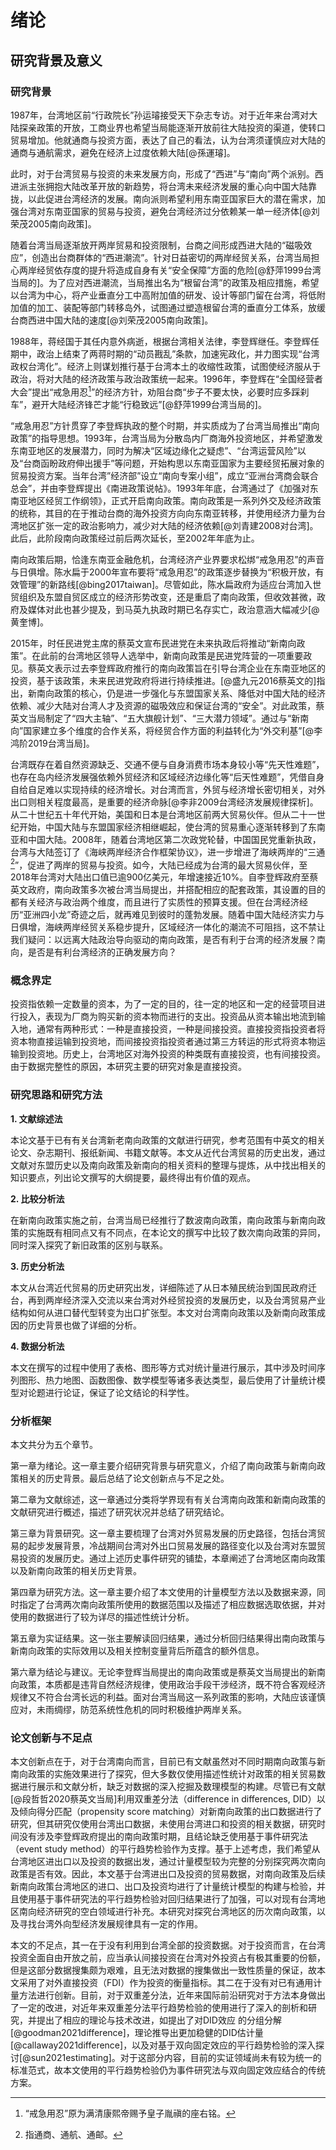 # 绪论

## 研究背景及意义

### 研究背景

1987年，台湾地区前“行政院长”孙运璿接受天下杂志专访。对于近年来台湾对大陆探亲政策的开放，工商业界也希望当局能逐渐开放前往大陆投资的渠道，使转口贸易增加。他就通商与投资方面，表达了自己的看法，认为台湾须谨慎应对大陆的通商与通航需求，避免在经济上过度依赖大陆[@孫運璿]。

此时，对于台湾贸易与投资的未来发展方向，形成了“西进”与“南向”两个派别。西进派主张拥抱大陆改革开放的新趋势，将台湾未来经济发展的重心向中国大陆靠拢，以此促进台湾经济的发展。南向派则希望利用东南亚国家巨大的潜在需求，加强台湾对东南亚国家的贸易与投资，避免台湾经济过分依赖某一单一经济体[@刘荣茂2005南向政策]。

随着台湾当局逐渐放开两岸贸易和投资限制，台商之间形成西进大陆的“磁吸效应”，创造出台商群体的“西进潮流”。针对日益密切的两岸经贸关系，台湾当局担心两岸经贸依存度的提升将造成自身有关“安全保障”方面的危险[@舒萍1999台湾当局的]。为了应对西进潮流，当局推出名为“根留台湾”的政策及相应措施，希望以台湾为中心，将产业垂直分工中高附加值的研发、设计等部门留在台湾，将低附加值的加工、装配等部门转移岛外，试图通过塑造根留台湾的垂直分工体系，放缓台商西进中国大陆的速度[@刘荣茂2005南向政策]。

1988年，蒋经国于其任内意外病逝，根据台湾相关法律，李登辉继任。李登辉任期中，政治上结束了两蒋时期的“动员戡乱”条款，加速宪政化，并力图实现“台湾政权台湾化”。经济上则谋划推行基于台湾本土的收缩性政策，试图使经济服从于政治，将对大陆的经济政策与政治政策统一起来。1996年，李登辉在“全国经营者大会”提出“戒急用忍^[“戒急用忍”原为满清康熙帝赐予皇子胤禛的座右铭。]”的经济方针，劝阻台商“步子不要太快，必要时应多踩刹车”，避开大陆经济锋芒才能“行稳致远”[@舒萍1999台湾当局的]。

“戒急用忍”方针贯穿了李登辉执政的整个时期，并实质成为了台湾当局推出“南向政策”的指导思想。1993年，台湾当局为分散岛内厂商海外投资地区，并希望激发东南亚地区的发展潜力，同时为解决“区域边缘化之疑虑”、“台湾运营风险”以及“台商函盼政府伸出援手”等问题，开始构思以东南亚国家为主要经贸拓展对象的贸易投资方案。当年台湾"经济部"设立“南向专案小组”，成立“亚洲台湾商会联合总会”，并由李登辉提出《南进政策说帖》。1993年年底，台湾通过了《加强对东南亚地区经贸工作纲领》，正式开启南向政策。南向政策是一系列外交及经济政策的统称，其目的在于推动台商的海外投资方向向东南亚转移，并使用经济力量为台湾地区扩张一定的政治影响力，减少对大陆的经济依赖[@刘青建2008对台湾]。此后，此阶段南向政策经过前后两次延长，至2002年年底为止。

南向政策后期，恰逢东南亚金融危机，台湾经济产业界要求松绑“戒急用忍”的声音与日俱增。陈水扁于2000年宣布要将“戒急用忍”的政策逐步替换为“积极开放，有效管理”的新路线[@bing2017taiwan]。尽管如此，陈水扁政府为适应台湾加入世贸组织及东盟自贸区成立的经济形势改变，还是重启了南向政策，但收效甚微，政府及媒体对此也甚少提及，到马英九执政时期已名存实亡，政治意涵大幅减少[@黄奎博]。

2015年，时任民进党主席的蔡英文宣布民进党在未来执政后将推动“新南向政策”。在此前的台湾地区领导人选举中，新南向政策是民进党阵营的一项重要政见。蔡英文表示过去李登辉政府推行的南向政策旨在引导台湾企业在东南亚地区的投资，基于该政策，未来民进党政府将进行持续推进。[@盛九元2016蔡英文的]指出，新南向政策的核心，仍是进一步强化与东盟国家关系、降低对中国大陆的经济依赖、减少大陆对台湾人才及资源的磁吸效应和保证台湾的“安全”。对此政策，蔡英文当局制定了“四大主轴”、“五大旗舰计划”、“三大潜力领域”。通过与“新南向”国家建立多个维度的合作关系，将经贸合作方面的利益转化为“外交利基”[@李鸿阶2019台湾当局]。

台湾既存在着自然资源缺乏、交通不便与自身消费市场本身较小等“先天性难题”，也存在岛内经济发展强依赖外贸经济和区域经济边缘化等“后天性难题”，凭借自身自给自足难以实现持续的经济增长。对台湾而言，外贸与经济增长密切相关，对外出口则相关程度最高，是重要的经济命脉[@李非2009台湾经济发展规律探析]。从二十世纪五十年代开始，美国和日本是台湾地区前两大贸易伙伴。但从二十一世纪开始，中国大陆与东盟国家经济相继崛起，使台湾的贸易重心逐渐转移到了东南亚和中国大陆。2008年，随着台湾地区第二次政党轮替，中国国民党重新执政，台湾与大陆签订了《海峡两岸经济合作框架协议》，进一步增进了海峡两岸的“三通^[指通商、通航、通邮。]”，促进了两岸的贸易与投资。如今，大陆已经成为台湾的最大贸易伙伴，至2018年台湾对大陆出口值已逾900亿美元，年增速接近10%。自李登辉政府至蔡英文政府，南向政策多次被台湾当局提出，并搭配相应的配套政策，其设置的目的都有关经济与政治两个维度，而且进行了实质性的预算支援。但在台湾经济经历“亚洲四小龙”奇迹之后，就再难见到彼时的蓬勃发展。随着中国大陆经济实力与日俱增，海峡两岸经贸关系稳步提升，区域经济一体化的潮流不可阻挡，这不禁让我们疑问：以远离大陆政治导向驱动的南向政策，是否有利于台湾的经济发展？南向，是否是有利台湾经济的正确发展方向？

### 概念界定

投资指依赖一定数量的资本，为了一定的目的，往一定的地区和一定的经营项目进行投入，表现为厂商为购买新的资本物而进行的支出。投资品从资本输出地流到输入地，通常有两种形式：一种是直接投资，一种是间接投资。直接投资指投资者将资本物直接运输到投资地，而间接投资指投资者通过第三方转运的形式将资本物运输到投资地。历史上，台湾地区对海外投资的种类既有直接投资，也有间接投资。由于数据完整性的原因，本研究主要的研究对象是直接投资。

### 研究思路和研究方法

**1. 文献综述法**

本论文基于已有有关台湾新老南向政策的文献进行研究，参考范围有中英文的相关论文、杂志期刊、报纸新闻、书籍文献等。本文从近代台湾贸易的历史出发，通过文献对东盟历史以及南向政策及新南向的相关资料的整理与提炼，从中找出相关的知识要点，列出论文撰写的大纲提要，最终得出有价值的观点。

**2. 比较分析法**

在新南向政策实施之前，台湾当局已经推行了数波南向政策，南向政策与新南向政策的实施既有相同点又有不同点，在本论文的撰写中比较了数次南向政策的异同，同时深入探究了新旧政策的区别与联系。

**3. 历史分析法**

本文从台湾近代贸易的历史研究出发，详细陈述了从日本殖民统治到国民政府迁台，再到两岸经济深入交流以来台湾对外经贸投资的发展历史，以及台湾贸易产业结构如何从进口替代型转变为出口扩张型。本文对台湾南向政策以及新南向政策成因的历史背景也做了详细的分析。

**4. 数据分析法**

本文在撰写的过程中使用了表格、图形等方式对统计量进行展示，其中涉及时间序列图形、热力地图、函数图像、数学模型等诸多表达类型，最后使用了计量统计模型对论题进行论证，保证了论文结论的科学性。

### 分析框架

本文共分为五个章节。

第一章为绪论。这一章主要介绍研究背景与研究意义，介绍了南向政策与新南向政策相关的历史背景。最后总结了论文创新点与不足之处。

第二章为文献综述，这一章通过分类将学界现有有关台湾南向政策和新南向政策的文献研究进行概述，描述了研究状况并总结了研究结论。

第三章为背景研究。这一章主要梳理了台湾对外贸易发展的历史路径，包括台湾贸易的起步发展背景，冷战期间台湾对外出口贸易发展的路径变化以及台湾对东盟贸易投资的发展历史。通过上述历史事件研究的铺垫，本章阐述了台湾地区南向政策以及新南向政策的相关历史背景。

第四章为研究方法。这一章主要介绍了本文使用的计量模型方法以及数据来源，同时指定了台湾两次南向政策所使用的数据范围以及描述了相应数据选取依据，并对使用的数据进行了较为详尽的描述性统计分析。

第五章为实证结果。这一张主要解读回归结果，通过分析回归结果得出南向政策与新南向政策的实际效用以及相关控制变量背后所蕴含的额外信息。

第六章为结论与建议。无论李登辉当局提出的南向政策或是蔡英文当局提出的新南向政策，本质都是违背自然经济规律，使用政治手段干涉经济，既不符合客观经济规律又不符合台湾长远的利益。面对台湾当局这一系列政策的影响，大陆应该谨慎应对，未雨绸缪，防范系统性危机的同时积极维护两岸关系。

### 论文创新与不足点

本文创新点在于，对于台湾南向而言，目前已有文献虽然对不同时期南向政策与新南向政策的实施效果进行了探究，但大多数仅使用描述性统计对政策的相关贸易数据进行展示和文献分析，缺乏对数据的深入挖掘及数理模型的构建。尽管已有文献[@段哲哲2020蔡英文当局]利用双重差分法（difference in differences, DID）以及倾向得分匹配（propensity score matching）对新南向政策的出口数据进行了研究，但其研究仅使用台湾出口数据，未使用台湾进口和投资的相关数据，研究时间没有涉及李登辉政府提出的南向政策时期，且结论缺乏使用基于事件研究法（event study method）的平行趋势检验作为支撑。基于上述考虑，我们希望从台湾地区进出口以及投资的数据出发，通过计量模型较为完整的分别探究两次南向政策是否有效。因此，本文基于台湾进出口及投资的贸易数据，对南向政策及后续新南向政策台湾地区的进口、出口及投资均进行了计量统计模型的构建与检验，并且使用基于事件研究法的平行趋势检验对回归结果进行了加强，可以对现有台湾地区南向经济研究的空白领域进行补充。本研究对探究台湾地区的历次南向政策，以及寻找台湾外向型经济发展规律具有一定的作用。

本文的不足点，其一在于没有利用到台湾全部的投资数据。对于投资而言，在台湾投资全面自由开放之前，应当承认间接投资在台湾对外投资占有极其重要的份额，但是这部分数据搜集颇为艰难，且无法对数据的搜集做出一致性质量的保证，故本文采用了对外直接投资（FDI）作为投资的衡量指标。其二在于没有对已有通用计量方法进行创新。目前，对于双重差分法，近年来国际前沿研究对于方法本身做出了一定的改进，对近年来双重差分法平行趋势检验的使用进行了深入的剖析和研究，并提出了相应的理论与技术改进，如提出了对DID效应 的分组分解[@goodman2021difference]，理论推导出更加稳健的DID估计量[@callaway2021difference]，以及对基于双向固定效应的平行趋势检验的深入探讨[@sun2021estimating]。对于这部分内容，目前的实证领域尚未有较为统一的标准范式，故本文使用的平行趋势检验仍为事件研究法与双向固定效应结合的传统方案。
